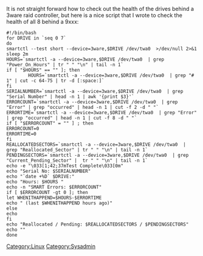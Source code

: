 It is not straight forward how to check out the health of the drives behind a 3ware raid controller, but here is a nice script that I wrote to check the health of all 8 behind a 9xxx:

<pre>
#!/bin/bash
for DRIVE in `seq 0 7`
do
smartctl --test short --device=3ware,$DRIVE /dev/twa0  >/dev/null 2>&1
sleep 2m
HOURS=`smartctl -a --device=3ware,$DRIVE /dev/twa0  | grep "Power_On_Hours" | tr " " "\n" | tail -n 1`
if [ "$HOURS" == "" ]; then
        HOURS=`smartctl -a --device=3ware,$DRIVE /dev/twa0  | grep "# 1" | cut -c 64-75 | tr -d [:space:]`
fi
SERIALNUMBER=`smartctl -a --device=3ware,$DRIVE /dev/twa0  | grep "Serial Number" | head -n 1 | awk '{print $3}'`
ERRORCOUNT=`smartctl -a --device=3ware,$DRIVE /dev/twa0  | grep "Error" | grep "occurred" | head -n 1 | cut -f 2 -d " "`
ERRORTIME=`smartctl -a --device=3ware,$DRIVE /dev/twa0  | grep "Error" | grep "occurred" | head -n 1 | cut -f 8 -d " "`
if [ "$ERRORCOUNT" = "" ] ; then
ERRORCOUNT=0
ERRORTIME=0
fi
REALLOCATEDSECTORS=`smartctl -a --device=3ware,$DRIVE /dev/twa0  | grep "Reallocated_Sector" | tr " " "\n" | tail -n 1`
PENDINGSECTORS=`smartctl -a --device=3ware,$DRIVE /dev/twa0  | grep "Current_Pending_Sector" |  tr " " "\n" | tail -n 1`
echo -e "\033[1;42;37mTest Complete\033[0m"
echo "Serial No: $SERIALNUMBER"
echo "`date +%D` $DRIVE:"
echo "Hours: $HOURS "
echo -n "SMART Errors: $ERRORCOUNT"
if [ $ERRORCOUNT -gt 0 ]; then
let WHENITHAPPEND=$HOURS-$ERRORTIME
echo " (last $WHENITHAPPEND hours ago)"
else
echo
fi
echo "Reallocated / Pending: $REALLOCATEDSECTORS / $PENDINGSECTORS"
echo ""
done
</pre>

[[Category:Linux]][[Category:Sysadmin]]